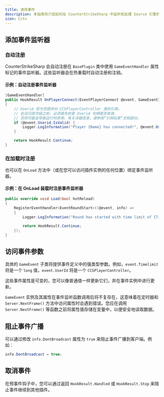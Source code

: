 ```yaml
---
title: 游戏事件
description: 本指南将介绍如何在 CounterStrikeSharp 中监听和处理 Source 引擎的游戏事件。
icon: Cctv
---
```



## 添加事件监听器

### 自动注册

CounterStrikeSharp 会自动注册在 `BasePlugin` 类中使用 `GameEventHandler` 属性标记的事件监听器。这些监听器会在热重载时自动注册和注销。

#### 示例：自动注册事件监听器

```csharp
[GameEventHandler]
public HookResult OnPlayerConnect(EventPlayerConnect @event, GameEventInfo info)
{
    // Userid 将为您提供对 CCSPlayerController 类的引用。
    // 在访问其字段之前，必须首先检查 Userid 句柄是否有效，
    // 否则可能会导致运行时异常。有关详细信息，请参阅“引用玩家”文档部分。
    if (@event.Userid.IsValid) {
        Logger.LogInformation("Player {Name} has connected!", @event.Userid.PlayerName);
    }

    return HookResult.Continue;
}
```

### 在加载时注册

也可以在 `OnLoad` 方法中（或在您可以访问插件实例的任何位置）绑定事件监听器。

#### 示例：在 OnLoad 装载时注册事件监听器

```csharp
public override void Load(bool hotReload)
{
    RegisterEventHandler<EventRoundStart>((@event, info) =>
    {
        Logger.LogInformation("Round has started with time limit of {Timelimit}", @event.Timelimit);

        return HookResult.Continue;
    });
}
```

## 访问事件参数

具体的 `GameEvent` 子类将提供事件定义中的强类型参数。例如，`event.Timelimit` 将是一个 `long` 值，`event.UserId` 将是一个 `CCSPlayerController`。

这些事件属性是可变的，您可以像普通值一样更新它们，并在事件实例中进行更新。

<Callout title="警告" type="error">

`GameEvent` 实例及其属性在事件监听函数调用后将不复存在，这意味着在定时器和 `Server.NextFrame()` 方法中访问属性时会遇到错误。您应在调用 `Server.NextFrame()` 等函数之前将属性值存储在变量中，以便安全地读取数据。

</Callout>

## 阻止事件广播

可以通过修改 `info.DontBroadcast` 属性为 `true` 来阻止事件广播到客户端。例如：

```csharp
info.DontBroadcast = true;
```

## 取消事件

在预事件钩子中，您可以通过返回 `HookResult.Handled` 或 `HookResult.Stop` 来阻止事件继续到其他插件。

